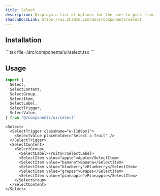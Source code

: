 ```yaml
---
title: Select
description: Displays a list of options for the user to pick from.
shadcnDocsLink: https://ui.shadcn.com/docs/components/select
---
```


<ComponentPreview component="select" />

## Installation

<Installation component="select">
  ```tsx file=<rootDir>/src/components/ui/select.tsx
  ```
</Installation>

## Usage

```ts
import {
  Select,
  SelectContent,
  SelectGroup,
  SelectItem,
  SelectLabel,
  SelectTrigger,
  SelectValue,
} from '@/components/ui/select'
```

```tsx
<Select>
  <SelectTrigger className="w-[180px]">
    <SelectValue placeholder="Select a fruit" />
  </SelectTrigger>
  <SelectContent>
    <SelectGroup>
      <SelectLabel>Fruits</SelectLabel>
      <SelectItem value="apple">Apple</SelectItem>
      <SelectItem value="banana">Banana</SelectItem>
      <SelectItem value="blueberry">Blueberry</SelectItem>
      <SelectItem value="grapes">Grapes</SelectItem>
      <SelectItem value="pineapple">Pineapple</SelectItem>
    </SelectGroup>
  </SelectContent>
</Select>
```